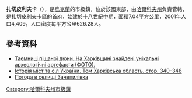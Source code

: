{{No footnotes|time=2015-09-16T14:24:16+00:00}}
{{coord|49|11|47|N|35|14|42|E|scale:30000|display=title}}

'''扎切皮利夫卡'''（{{lang-uk|Зачепилівка}}），是[[烏克蘭|烏克蘭]]的市級鎮，位於該國東部，由[[哈爾科夫州|哈爾科夫州]]負責管轄，是[[扎切皮利夫卡區|扎切皮利夫卡區]]的首府，始建於十八世紀中期，面積7.04平方公里，2001年人口4,409，人口密度每平方公里626.28人。

==參考資料==
*[http://www.slk.kh.ua/news/kultura/tayemnitsi-pishchanoyi-dyuni-na-kharkivshchini-znajdeni-unikalni-arkheologichni-artefakti-foto.html Таємниці піщаної дюни. На Харківщині знайдені унікальні археологічні артефакти (ФОТО).] {{Wayback|url=http://www.slk.kh.ua/news/kultura/tayemnitsi-pishchanoyi-dyuni-na-kharkivshchini-znajdeni-unikalni-arkheologichni-artefakti-foto.html |date=20150924102658 }}
* [https://web.archive.org/web/20110101150914/http://www.igsu.org.ua/Harkovskja.obl/Zaczepilovskij.rajon/Zaczepilovka.html Історія міст та сіл України. Том Харківська область. стор. 340–348{{ref-ru}}]
* [http://weather.in.ua/ua/har'kovskaja/8706 Погода в селищі Зачепилівка] {{Wayback|url=http://weather.in.ua/ua/har'kovskaja/8706 |date=20160323025936 }}

{{DEFAULTSORT:Зачепилівка}}
[[Category:哈爾科夫州市級鎮|Category:哈爾科夫州市級鎮]]


{{Kharkiv-geo-stub}}